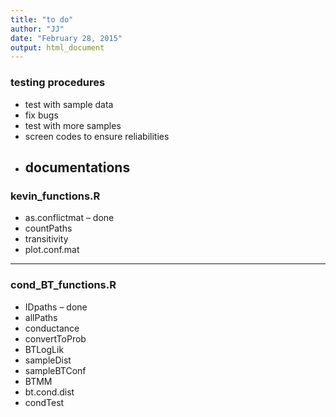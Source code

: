 ```yaml
---
title: "to do"
author: "JJ"
date: "February 28, 2015"
output: html_document
---
```


### testing procedures

* test with sample data
* fix bugs
* test with more samples
* screen codes to ensure reliabilities
* documentations
----


### kevin_functions.R

* as.conflictmat -- done
* countPaths
* transitivity
* plot.conf.mat

----

### cond_BT_functions.R

* IDpaths -- done
* allPaths
* conductance
* convertToProb
* BTLogLik
* sampleDist
* sampleBTConf
* BTMM
* bt.cond.dist
* condTest

